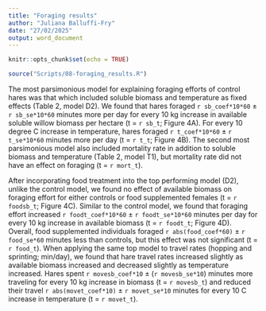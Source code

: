 ```yaml
---
title: "Foraging results"
author: "Juliana Balluffi-Fry"
date: "27/02/2025"
output: word_document
---
```


```r
knitr::opts_chunk$set(echo = TRUE)

source("Scripts/08-foraging_results.R")

```

The most parsimonious model for explaining foraging efforts of control hares was that which included soluble biomass and temperature as fixed effects (Table 2, model D2). We found that hares foraged `r sb_coef*10*60` ± `r sb_se*10*60` minutes more per day for every 10 kg increase in available soluble willow biomass per hectare (t = `r sb_t`; Figure 4A). For every 10 degree C increase in temperature, hares foraged `r t_coef*10*60` ± `r t_se*10*60` minutes more per day (t = `r t_t`; Figure 4B). The second most parsimonious model also included mortality rate in addition to soluble biomass and temperature (Table 2, model T1), but mortality rate did not have an effect on foraging (t = `r mort_t`).

After incorporating food treatment into the top performing model (D2), unlike the control model, we found no effect of available biomass on foraging effort for either controls or food supplemented females (t = `r foodsb_t`; Figure 4C). Similar to the control model, we found that foraging effort increased `r foodt_coef*10*60` ± `r foodt_se*10*60` minutes per day for every 10 kg increase in available biomass (t = `r foodt_t`; Figure 4D). Overall, food supplemented individuals foraged `r abs(food_coef*60)` ± `r food_se*60` minutes less than controls, but this effect was not significant (t = `r food_t`). When applying the same top model to travel rates (hopping and sprinting; min/day), we found that hare travel rates increased slightly as available biomass increased and decreased slightly as temperature increased. Hares spent `r movesb_coef*10` ± (`r movesb_se*10`) minutes more traveling for every 10 kg increase in biomass (t = `r movesb_t`) and reduced their travel `r abs(movet_coef*10)` ± `r movet_se*10` minutes for every 10 C increase in temperature (t = `r movet_t`).



